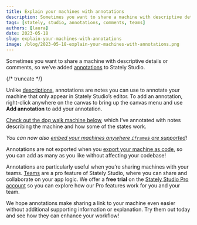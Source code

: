 ```yaml
---
title: Explain your machines with annotations
description: Sometimes you want to share a machine with descriptive details or comments, so we’ve added annotations to Stately Studio.
tags: [stately, studio, annotations, comments, teams]
authors: [laura]
date: 2023-05-18
slug: explain-your-machines-with-annotations
image: /blog/2023-05-18-explain-your-machines-with-annotations.png
---
```


Sometimes you want to share a machine with descriptive details or comments, so we’ve added [annotations](https://stately.ai/docs/annotations) to Stately Studio.

{/* truncate */}

Unlike [descriptions](https://stately.ai/docs/descriptions), annotations are notes you can use to annotate your machine that only appear in Stately Studio’s editor. To add an annotation, right-click anywhere on the canvas to bring up the canvas menu and use **Add annotation** to add your annotation.

[Check out the dog walk machine below](https://stately.ai/registry/editor/embed/5b170468-d66a-4136-84c8-676c8fea82e8?machineId=7879be19-d267-4e75-9a7d-6a870d540257), which I’ve annotated with notes describing the machine and how some of the states work.

<EmbedMachine
  name="Annotated dog walk machine"
  embedURL="https://stately.ai/registry/editor/embed/5b170468-d66a-4136-84c8-676c8fea82e8?machineId=7879be19-d267-4e75-9a7d-6a870d540257"
/>

_You can now also [embed your machines anywhere `iframe`s are supported](https://stately.ai/docs/embed)!_

Annotations are not exported when you [export your machine as code](https://stately.ai/docs/export-as-code), so you can add as many as you like without affecting your codebase!

Annotations are particularly useful when you’re sharing machines with your teams. [Teams](https://stately.ai/docs/teams) are a pro feature of Stately Studio, where you can share and collaborate on your app logic. We offer a **free trial** on the [Stately Studio Pro account](https://stately.ai/pricing) so you can explore how our Pro features work for you and your team.

We hope annotations make sharing a link to your machine even easier without additional supporting information or explanation. Try them out today and see how they can enhance your workflow!
